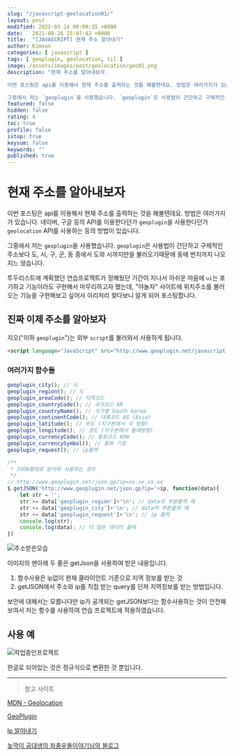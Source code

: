 ```yaml
---
slug: "/javascript-geolocation01/"
layout: post
modified: 2022-03-14 00:09:35 +0000
date:   2021-08-26 15:07:42 +0000
title:  "[JAVASCRIPT] 현재 주소 알아내기"
author: Kimson
categories: [ javascript ]
tags: [ geoplugin, geolocation, til ]
image: /assets/images/post/geolocation/geo01.png
description: "현재 주소를 알아내보자

이번 포스팅은 api를 이용해서 현재 주소를 출력하는 것을 해볼텐데요. 방법은 여러가지가 있습니다. 네이버, 구글 등의 API를 이용한다던가 `geoplugin`을 사용한다던가 `geolocation` API를 사용하는 등의 방법이 있습니다.

그중에서 저는 `geoplugin`을 사용했습니다. `geoplugin`은 사용법이 간단하고 구체적인 주소보다 도, 시, 구, 군, 동 중에서 도와 시까지만을 불러오기때문에 동에 번지까지 나오지느 않습니다."
featured: false
hidden: false
rating: 4
toc: true
profile: false
istop: true
keysum: false
keywords: ""
published: true
---
```


# 현재 주소를 알아내보자

이번 포스팅은 api를 이용해서 현재 주소를 출력하는 것을 해볼텐데요. 방법은 여러가지가 있습니다. 네이버, 구글 등의 API를 이용한다던가 `geoplugin`을 사용한다던가 `geolocation` API를 사용하는 등의 방법이 있습니다.

그중에서 저는 `geoplugin`을 사용했습니다. `geoplugin`은 사용법이 간단하고 구체적인 주소보다 도, 시, 구, 군, 동 중에서 도와 시까지만을 불러오기때문에 동에 번지까지 나오지느 않습니다.

투두리스트에 계획했던 연습프로젝트가 정해뒀던 기간이 지나서 아쉬운 마음에 `ui`는 포기하고 기능이라도 구현해서 마무리하고자 했는데, "야놀자" 사이트에 위치주소를 불러오는 기능을 구현해보고 싶어서 이리저리 찾다보니 알게 되어 포스팅합니다.

## 진짜 이제 주소를 알아보자

지오("이하 `geoplugin`")는 외부 `script`를 불러와서 사용하게 됩니다.
```html
<script language="JavaScript" src="http://www.geoplugin.net/javascript.gp" type="text/javascript"></script>
```

### 여러가지 함수들

```javascript
geoplugin_city(); // 시
geoplugin_region(); // 도
geoplugin_areaCode(); // 지역코드
geoplugin_countryCode(); // 국가코드 KR
geoplugin_countryName(); // 국가명 South korea
geoplugin_continentCode(); // 대륙코드 AS (Asia)
geoplugin_latitude(); // 위도 (지구본에서 극 방향)
geoplugin_longitude(); // 경도 (지구본에서 둘레방향)
geoplugin_currencyCode(); // 통화코드 KRW
geoplugin_currencySymbol(); // 통화 기호
geoplugin_request(); // ip출력

/**
 * JSON형태로 받아와 사용하는 경우
 */ 
// http://www.geoplugin.net/json.gp?ip=xx.xx.xx.xx
$.getJSON('http://www.geoplugin.net/json.gp?ip='+ip, function(data){
    let str = '';
    str += data['geoplugin_region']+'\n'; // data의 부분출력 예
    str += data['geoplugin_city']+'\n'; // data의 부분출력 예
    str += data['geoplugin_request']+'\n'; // ip 출력
    console.log(str);
    console.log(data); // 더 많은 데이터 출력
})
```

![주소받은모습](/assets/images/post/geolocation/geo01.png '주소받은모습')


이미지의 맨아래 두 줄은 getJson을 사용하여 받은 내용입니다.

1. 함수사용은 ip없이 현재 클라이언트 기준으로 지역 정보를 받는 것  
2. getJSON에서 주소와 ip를 직접 받는 query를 던져 지역정보를 받는 방법입니다.

보안에 대해서는 모릅니다만 ip가 공개되는 getJSON보다는 함수사용하는 것이 안전해보여서 저는 함수를 사용하여 연습 프로젝트에 적용하였습니다.

## 사용 예

![작업중인프로젝트](/assets/images/post/geolocation/geo02.png)

한글로 되어있는 것은 정규식으로 변환한 것 뿐입니다.

-----

> 참고 사이트

[MDN - Geolocation](https://developer.mozilla.org/en-US/docs/Web/API/Geolocation_API/Using_the_Geolocation_API)

[GeoPlugin](http://www.geoplugin.com/quickstart#how_to_geo-localize_your_visitors)

[Ip 알아내기](https://stackoverflow.com/questions/4937517/ip-to-location-using-javascript)

[늦깍이 공대생의 좌충우돌이야기님의 블로그](https://elecs.tistory.com/201)